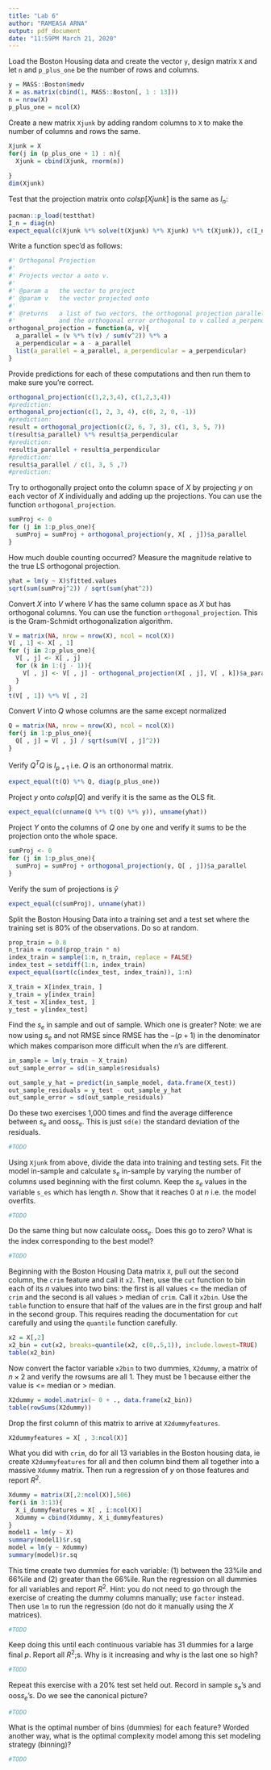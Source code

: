```yaml
---
title: "Lab 6"
author: "RAMEASA ARNA"
output: pdf_document
date: "11:59PM March 21, 2020"
---
```


Load the Boston Housing data and create the vector `y`, design matrix `X` and let `n` and `p_plus_one` be the number of rows and columns.

```r
y = MASS::Boston$medv
X = as.matrix(cbind(1, MASS::Boston[, 1 : 13]))
n = nrow(X)
p_plus_one = ncol(X)
```

Create a new matrix `Xjunk` by adding random columns to `X` to make the number of columns and rows the same.

```r
Xjunk = X
for(j in (p_plus_one + 1) : n){
  Xjunk = cbind(Xjunk, rnorm(n))
  
}
dim(Xjunk)
```

Test that the projection matrix onto $colsp[Xjunk]$ is the same as $I_n$:

```r
pacman::p_load(testthat)
I_n = diag(n)
expect_equal(c(Xjunk %*% solve(t(Xjunk) %*% Xjunk) %*% t(Xjunk)), c(I_n))
```

Write a function spec'd as follows:

```r
#' Orthogonal Projection
#'
#' Projects vector a onto v.
#'
#' @param a   the vector to project
#' @param v   the vector projected onto
#'
#' @returns   a list of two vectors, the orthogonal projection parallel to v named a_parallel, 
#'            and the orthogonal error orthogonal to v called a_perpendicular
orthogonal_projection = function(a, v){
  a_parallel = (v %*% t(v) / sum(v^2)) %*% a
  a_perpendicular = a - a_parallel
  list(a_parallel = a_parallel, a_perpendicular = a_perpendicular)
}
```

Provide predictions for each of these computations and then run them to make sure you're correct.

```r
orthogonal_projection(c(1,2,3,4), c(1,2,3,4))
#prediction:
orthogonal_projection(c(1, 2, 3, 4), c(0, 2, 0, -1))
#prediction:
result = orthogonal_projection(c(2, 6, 7, 3), c(1, 3, 5, 7))
t(result$a_parallel) %*% result$a_perpendicular
#prediction:
result$a_parallel + result$a_perpendicular
#prediction:
result$a_parallel / c(1, 3, 5 ,7)
#prediction:
```


Try to orthogonally project onto the column space of $X$ by projecting $y$ on each vector of $X$ individually and adding up the projections. You can use the function `orthogonal_projection`.

```r
sumProj <- 0
for (j in 1:p_plus_one){
  sumProj = sumProj + orthogonal_projection(y, X[ , j])$a_parallel
}
```

How much double counting occurred? Measure the magnitude relative to the true LS orthogonal projection.

```r
yhat = lm(y ~ X)$fitted.values
sqrt(sum(sumProj^2)) / sqrt(sum(yhat^2))
```

Convert $X$ into $V$ where $V$ has the same column space as $X$ but has orthogonal columns. You can use the function `orthogonal_projection`. This is the Gram-Schmidt orthogonalization algorithm.

```r
V = matrix(NA, nrow = nrow(X), ncol = ncol(X))
V[ , 1] <- X[ , 1]
for (j in 2:p_plus_one){
  V[ , j] <- X[ , j]
  for (k in 1:(j - 1)){
    V[ , j] <- V[ , j] - orthogonal_projection(X[ , j], V[ , k])$a_parallel
  }
}
t(V[ , 1]) %*% V[ , 2]

```

Convert $V$ into $Q$ whose columns are the same except normalized

```r
Q = matrix(NA, nrow = nrow(X), ncol = ncol(X))
for(j in 1:p_plus_one){
  Q[ , j] = V[ , j] / sqrt(sum(V[ , j]^2))
}
```

Verify $Q^T Q$ is $I_{p+1}$ i.e. $Q$ is an orthonormal matrix.

```r
expect_equal(t(Q) %*% Q, diag(p_plus_one))
```


Project $y$ onto $colsp[Q]$ and verify it is the same as the OLS fit.

```r
expect_equal(c(unname(Q %*% t(Q) %*% y)), unname(yhat))
```


Project $Y$ onto the columns of $Q$ one by one and verify it sums to be the projection onto the whole space.

```r
sumProj <- 0
for (j in 1:p_plus_one){
  sumProj = sumProj + orthogonal_projection(y, Q[ , j])$a_parallel
}
```

Verify the sum of projections is $\hat{y}$

```r
expect_equal(c(sumProj), unname(yhat))
```

Split the Boston Housing Data into a training set and a test set where the training set is 80% of the observations. Do so at random.

```r
prop_train = 0.8
n_train = round(prop_train * n)
index_train = sample(1:n, n_train, replace = FALSE)
index_test = setdiff(1:n, index_train)
expect_equal(sort(c(index_test, index_train)), 1:n)

X_train = X[index_train, ]
y_train = y[index_train]
X_test = X[index_test, ]
y_test = y[index_test]
```

Find the $s_e$ in sample and out of sample. Which one is greater? Note: we are now using $s_e$ and not RMSE since RMSE has the $-(p + 1)$ in the denominator which makes comparison more difficult when the $n$'s are different.

```r
in_sample = lm(y_train ~ X_train)
out_sample_error = sd(in_sample$residuals)

out_sample_y_hat = predict(in_sample_model, data.frame(X_test))
out_sample_residuals = y_test - out_sample_y_hat
out_sample_error = sd(out_sample_residuals)
```

Do these two exercises 1,000 times and find the average difference between $s_e$ and oos$s_e$. This is just `sd(e)` the standard deviation of the residuals.

```r
#TODO
```

Using `Xjunk` from above, divide the data into training and testing sets. Fit the model in-sample and calculate $s_e$ in-sample by varying the number of columns used beginning with the first column. Keep the $s_e$ values in the variable `s_es` which has length $n$. Show that it reaches 0 at $n$ i.e. the model overfits.

```r
#TODO
```

Do the same thing but now calculate oos$s_e$. Does this go to zero? What is the index corresponding to the best model?

```r
#TODO
```

Beginning with the Boston Housing Data matrix `X`, pull out the second column, the `crim` feature and call it `x2`. Then, use the `cut` function to bin each of its $n$ values into two bins: the first is all values <= the median of `crim` and the second is all values > median of `crim`. Call it `x2bin`. Use the `table` function to ensure that half of the values are in the first group and half in the second group. This requires reading the documentation for `cut` carefully and using the `quantile` function carefully.

```r
x2 = X[,2]
x2_bin = cut(x2, breaks=quantile(x2, c(0,.5,1)), include.lowest=TRUE)
table(x2_bin)
```

Now convert the factor variable `x2bin` to two dummies, `X2dummy`, a matrix of $n \times 2$ and verify the rowsums are all 1. They must be 1 because either the value is <= median or > median.

```r
X2dummy = model.matrix(~ 0 + ., data.frame(x2_bin))
table(rowSums(X2dummy))
```

Drop the first column of this matrix to arrive at `X2dummyfeatures`.

```r
X2dummyfeatures = X[ , 3:ncol(X)]
```


What you did with `crim`, do for all 13 variables in the Boston housing data, ie create `X2dummyfeatures` for all and then column bind them all together into a massive `Xdummy` matrix. Then run a regression of $y$ on those features and report $R^2$.


```r
Xdummy = matrix(X[,2:ncol(X)],506)
for(i in 3:13){
  X_i_dummyfeatures = X[ , i:ncol(X)]
  Xdummy = cbind(Xdummy, X_i_dummyfeatures)
}
model1 = lm(y ~ X)
summary(model1)$r.sq
model = lm(y ~ Xdummy)
summary(model)$r.sq
```

This time create two dummies for each variable: (1) between the 33%ile and 66%ile and (2) greater than the 66%ile. Run the regression on all dummies for all variables and report $R^2$. Hint: you do not need to go through the exercise of creating the dummy columns manually; use `factor` instead. Then use `lm` to run the regression (do not do it manually using the $X$ matrices).

```r
#TODO
```

Keep doing this until each continuous variable has 31 dummies for a large final $p$. Report all $R^2$;s. Why is it increasing and why is the last one so high?

```r
#TODO
```

Repeat this exercise with a 20% test set held out. Record in sample $s_e$'s and oos$s_e$'s. Do we see the canonical picture?

```r
#TODO
```

What is the optimal number of bins (dummies) for each feature? Worded another way, what is the optimal complexity model among this set modeling strategy (binning)?

```r
#TODO
```







